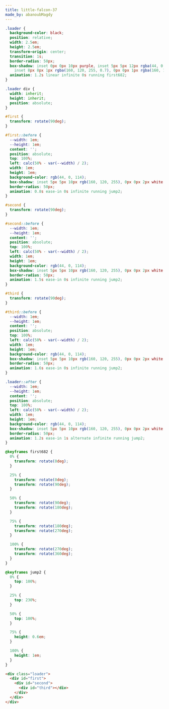 ```yaml
---
title: little-falcon-37
made_by: abanoubMagdy
---
```


```css
.loader {
  background-color: black;
  position: relative;
  width: 2.5em;
  height: 2.5em;
  transform-origin: center;
  transition: 1s;
  border-radius: 50px;
  box-shadow: inset 0px 0px 10px purple, inset 5px 5px 12px rgba(44, 0, 114, 0.8),
    inset 8px 8px 1px rgba(160, 120, 255, 0.7), 0px 0px 1px rgba(160, 120, 255, 0.6);
  animation: 1.2s linear infinite 0s running first682;
}

.loader div {
  width: inherit;
  height: inherit;
  position: absolute;
}

#first {
  transform: rotate(90deg);
}

#first::before {
  --width: 1em;
  --height: 1em;
  content: '';
  position: absolute;
  top: 100%;
  left: calc(50% - var(--width) / 2);
  width: 1em;
  height: 1em;
  background-color: rgb(44, 0, 114);
  box-shadow: inset 5px 5px 10px rgb(160, 120, 255), 0px 0px 2px white;
  border-radius: 50px;
  animation: 0.8s ease-in 0s infinite running jump2;
}

#second {
  transform: rotate(90deg);
}

#second::before {
  --width: 1em;
  --height: 1em;
  content: '';
  position: absolute;
  top: 100%;
  left: calc(50% - var(--width) / 2);
  width: 1em;
  height: 1em;
  background-color: rgb(44, 0, 114);
  box-shadow: inset 5px 5px 10px rgb(160, 120, 255), 0px 0px 2px white;
  border-radius: 50px;
  animation: 1.5s ease-in 0s infinite running jump2;
}

#third {
  transform: rotate(90deg);
}

#third::before {
  --width: 1em;
  --height: 1em;
  content: '';
  position: absolute;
  top: 100%;
  left: calc(50% - var(--width) / 2);
  width: 1em;
  height: 1em;
  background-color: rgb(44, 0, 114);
  box-shadow: inset 5px 5px 10px rgb(160, 120, 255), 0px 0px 2px white;
  border-radius: 50px;
  animation: 1.6s ease-in 0s infinite running jump2;
}

.loader::after {
  --width: 1em;
  --height: 1em;
  content: '';
  position: absolute;
  top: 100%;
  left: calc(50% - var(--width) / 2);
  width: 1em;
  height: 1em;
  background-color: rgb(44, 0, 114);
  box-shadow: inset 5px 5px 10px rgb(160, 120, 255), 0px 0px 2px white;
  border-radius: 50px;
  animation: 1.2s ease-in 1s alternate infinite running jump2;
}

@keyframes first682 {
  0% {
    transform: rotate(0deg);
  }

  25% {
    transform: rotate(0deg);
    transform: rotate(90deg);
  }

  50% {
    transform: rotate(90deg);
    transform: rotate(180deg);
  }

  75% {
    transform: rotate(180deg);
    transform: rotate(270deg);
  }

  100% {
    transform: rotate(270deg);
    transform: rotate(360deg);
  }
}

@keyframes jump2 {
  0% {
    top: 100%;
  }

  25% {
    top: 230%;
  }

  50% {
    top: 100%;
  }

  75% {
    height: 0.6em;
  }

  100% {
    height: 1em;
  }
}
```

```html
<div class="loader">
  <div id="first">
    <div id="second">
      <div id="third"></div>
    </div>
  </div>
</div>
```
